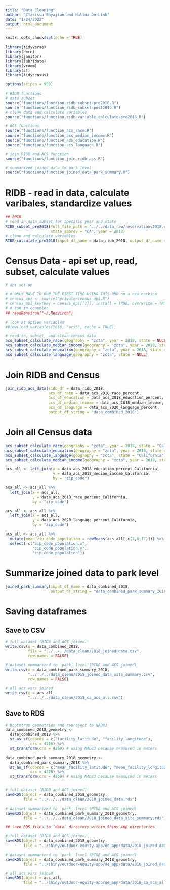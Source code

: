 ```yaml
---
title: "Data Cleaning"
author: "Clarissa Boyajian and Halina Do-Linh"
date: "1/24/2022"
output: html_document
---
```


```r
knitr::opts_chunk$set(echo = TRUE)

library(tidyverse)
library(here)
library(janitor)
library(lubridate)
library(vroom)
library(sf)
library(tidycensus)

options(scipen = 999)

# RIDB functions
# data subset
source("functions/function_ridb_subset-pre2018.R")
source("functions/function_ridb_subset-post2019.R")
# clean data and calculate variables
source("functions/function_ridb_variable_calculate-pre2018.R")

# ACS functions
source("functions/function_acs_race.R")
source("functions/function_acs_median_income.R")
source("functions/function_acs_education.R")
source("functions/function_acs_language.R")

# join RIDB and ACS function
source("functions/function_join_ridb_acs.R")

# summarized joined data to park level
source("functions/function_joined_data_park_summary.R")
```

# RIDB - read in data, calculate varibales, standardize values

```r
## 2018
# read in data subset for specific year and state 
RIDB_subset_pre2018(full_file_path = "../../data_raw/reservations2018.csv", 
                    state_abbrev = "CA", year = 2018)
# clean and calculate variables
RIDB_calculate_pre2018(input_df_name = data_ridb_2018, output_df_name = "data_ridb_2018")
```


# Census Data - api set up, read, subset, calculate values

```r
# api set up

# # ONLY HAVE TO RUN THE FIRST TIME USING THIS RMD on a new machine
# census_api <- source("private/census-api.R")
# census_api_key(key = census_api[[1]], install = TRUE, overwrite = TRUE)
# # run in console:
## readRenviron("~/.Renviron")

# look at option variables
#View(load_variables(2018, "acs5", cache = TRUE))
```

```r
# read in, subset, and clean census data
acs_subset_calculate_race(geography = "zcta", year = 2018, state = NULL)
acs_subset_calculate_median_income(geography = "zcta", year = 2018, state = NULL)
acs_subset_calculate_education(geography = "zcta", year = 2018, state = NULL)
acs_subset_calculate_language(geography = "zcta", state = NULL)
```


# Join RIDB and Census

```r
join_ridb_acs_data(ridb_df = data_ridb_2018,
                   acs_df_race = data_acs_2018_race_percent,
                   acs_df_education = data_acs_2018_education_percent,
                   acs_df_median_income = data_acs_2018_median_income,
                   acs_df_language = data_acs_2020_language_percent,
                   output_df_string = "data_combined_2018")
```

# Join all Census data

```r
acs_subset_calculate_race(geography = "zcta", year = 2018, state = "California")
acs_subset_calculate_education(geography = "zcta", year = 2018, state = "California")
acs_subset_calculate_language(geography = "zcta", state = "California")
acs_subset_calculate_median_income(geography = "zcta", year = 2018, state = "California")
```

```r
acs_all <- left_join(x = data_acs_2018_education_percent_California,
                     y = data_acs_2018_median_income_California,
                     by = "zip_code")

acs_all <- acs_all %>%
  left_join(x = acs_all,
            y = data_acs_2018_race_percent_California,
            by = "zip_code")

acs_all <- acs_all %>%
  left_join(x = acs_all,
            y = data_acs_2020_language_percent_California,
            by = "zip_code")

acs_all <- acs_all %>% 
  mutate(mean_zip_code_population = rowMeans(acs_all[,c(2,8,17)])) %>% 
  select(-c("zip_code_population.x", 
            "zip_code_population.y",
            "zip_code_population"))
```


# Summarize joined data to park level

```r
joined_park_summary(input_df_name = data_combined_2018,
                    output_df_string = "data_combined_park_summary_2018")
```

# Saving dataframes

## Save to CSV

```r
# full dataset (RIDB and ACS joined)
write.csv(x = data_combined_2018, 
          file = "../../../data_clean/2018_joined_data.csv", 
          row.names = FALSE)

# dataset summarized to `park` level (RIDB and ACS joined)
write.csv(x = data_combined_park_summary_2018, 
          "../../../data_clean/2018_joined_data_site_summary.csv", 
          row.names = FALSE)

# all acs vars joined
write.csv(x = acs_all,
          "../../../data_clean/2018_ca_acs_all.csv")
```

## Save to RDS

```r
# bootstrap geometries and reproject to NAD83
data_combined_2018_geometry <- 
  data_combined_2018 %>% 
  st_as_sf(coords = c("facility_latitude", "facility_longitude"),
           crs = 4326) %>% 
  st_transform(crs = 4269) # using NAD83 because measured in meters

data_combined_park_summary_2018_geometry <- 
  data_combined_park_summary_2018 %>% 
  st_as_sf(coords = c("mean_facility_latitude", "mean_facility_longitude"),
           crs = 4326) %>% 
  st_transform(crs = 4269) # using NAD83 because measured in meters


# full dataset (RIDB and ACS joined)
saveRDS(object = data_combined_2018_geometry,
        file = "../../../data_clean/2018_joined_data.rds")

# dataset summarized to `park` level (RIDB and ACS joined)
saveRDS(object = data_combined_park_summary_2018_geometry,
        file = "../../../data_clean/2018_joined_data_site_summary.rds")
```

```r
## save RDS files to `data` directory within Shiny App directories

# full dataset (RIDB and ACS joined)
saveRDS(object = data_combined_2018_geometry,
        file = "../shiny/outdoor-equity-app/oe_app/data/2018_joined_data.rds")

# dataset summarized to `park` level (RIDB and ACS joined)
saveRDS(object = data_combined_park_summary_2018_geometry,
        file = "../shiny/outdoor-equity-app/oe_app/data/2018_joined_data_site_summary.rds")

# all acs vars joined
saveRDS(object = acs_all,
        file = "../shiny/outdoor-equity-app/oe_app/data/2018_ca_acs_all.rds")
```




